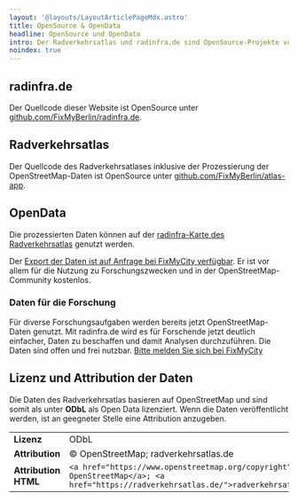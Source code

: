 ```yaml
---
layout: '@layouts/LayoutArticlePageMdx.astro'
title: OpenSource & OpenData
headline: OpenSource und OpenData
intro: Der Radverkehrsatlas und radinfra.de sind OpenSource-Projekte von FixMyCity.
noindex: true
---
```



## radinfra.de

Der Quellcode dieser Website ist OpenSource unter [github.com/FixMyBerlin/radinfra.de](https://github.com/FixMyBerlin/radinfra.de).

## Radverkehrsatlas

Der Quellcode des Radverkehrsatlases inklusive der Prozessierung der OpenStreetMap-Daten ist OpenSource unter [github.com/FixMyBerlin/atlas-app](https://github.com/FixMyBerlin/atlas-app).

## OpenData

Die prozessierten Daten können auf der [radinfra-Karte des Radverkehrsatlas](https://radverkehrsatlas.de/regionen/radinfra) genutzt werden.

Der [Export der Daten ist auf Anfrage bei FixMyCity verfügbar](/angebote). Er ist vor allem für die Nutzung zu Forschungszwecken und in der OpenStreetMap-Community kostenlos.


<AnchorSection id="forschung">

### Daten für die Forschung

Für diverse Forschungsaufgaben werden bereits jetzt OpenStreetMap-Daten genutzt. Mit radinfra.de wird es für Forschende jetzt deutlich einfacher, Daten zu beschaffen und damit Analysen durchzuführen. Die Daten sind offen und frei nutzbar. [Bitte melden Sie sich bei FixMyCity](https://www.fixmycity.de/kontakt)

</AnchorSection>

## Lizenz und Attribution der Daten

Die Daten des Radverkehrsatlas basieren auf OpenStreetMap und sind somit als unter **ODbL** als Open Data lizenziert.
Wenn die Daten veröffentlicht werden, ist an geegneter Stelle eine Attribution anzugeben.

|  |  |
|---|---|
| **Lizenz** | ODbL |
| **Attribution** | © OpenStreetMap; radverkehrsatlas.de |
| **Attribution HTML** | `<a href="https://www.openstreetmap.org/copyright">© OpenStreetMap</a>; <a href="https://radverkehrsatlas.de/">radverkehrsatlas.de</a>` |
